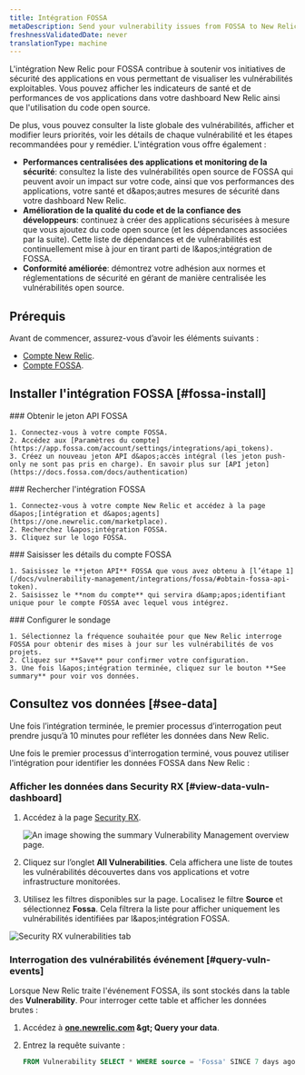 ```yaml
---
title: Intégration FOSSA
metaDescription: Send your vulnerability issues from FOSSA to New Relic.
freshnessValidatedDate: never
translationType: machine
---
```


L&apos;intégration New Relic pour FOSSA contribue à soutenir vos initiatives de sécurité des applications en vous permettant de visualiser les vulnérabilités exploitables. Vous pouvez afficher les indicateurs de santé et de performances de vos applications dans votre dashboard New Relic ainsi que l&apos;utilisation du code open source.

De plus, vous pouvez consulter la liste globale des vulnérabilités, afficher et modifier leurs priorités, voir les détails de chaque vulnérabilité et les étapes recommandées pour y remédier. L&apos;intégration vous offre également :

* **Performances centralisées des applications et monitoring de la sécurité**: consultez la liste des vulnérabilités open source de FOSSA qui peuvent avoir un impact sur votre code, ainsi que vos performances des applications, votre santé et d&amp;apos;autres mesures de sécurité dans votre dashboard New Relic.
* **Amélioration de la qualité du code et de la confiance des développeurs**: continuez à créer des applications sécurisées à mesure que vous ajoutez du code open source (et les dépendances associées par la suite). Cette liste de dépendances et de vulnérabilités est continuellement mise à jour en tirant parti de l&amp;apos;intégration de FOSSA.
* **Conformité améliorée**: démontrez votre adhésion aux normes et réglementations de sécurité en gérant de manière centralisée les vulnérabilités open source.

## Prérequis

Avant de commencer, assurez-vous d’avoir les éléments suivants :

* [Compte New Relic](http://newrelic.com/signup).
* [Compte FOSSA](https://app.fossa.com/auth/register).

## Installer l&apos;intégration FOSSA [#fossa-install]

<Steps>
  <Step>
    ### Obtenir le jeton API FOSSA

    1. Connectez-vous à votre compte FOSSA.
    2. Accédez aux [Paramètres du compte](https://app.fossa.com/account/settings/integrations/api_tokens).
    3. Créez un nouveau jeton API d&apos;accès intégral (les jeton push-only ne sont pas pris en charge). En savoir plus sur [API jeton](https://docs.fossa.com/docs/authentication)
  </Step>

  <Step>
    ### Rechercher l&apos;intégration FOSSA

    1. Connectez-vous à votre compte New Relic et accédez à la page d&apos;[intégration et d&apos;agents](https://one.newrelic.com/marketplace).
    2. Recherchez l&apos;intégration FOSSA.
    3. Cliquez sur le logo FOSSA.
  </Step>

  <Step>
    ### Saisisser les détails du compte FOSSA

    1. Saisissez le **jeton API** FOSSA que vous avez obtenu à [l’étape 1](/docs/vulnerability-management/integrations/fossa/#obtain-fossa-api-token).
    2. Saisissez le **nom du compte** qui servira d&amp;apos;identifiant unique pour le compte FOSSA avec lequel vous intégrez.
  </Step>

  <Step>
    ### Configurer le sondage

    1. Sélectionnez la fréquence souhaitée pour que New Relic interroge FOSSA pour obtenir des mises à jour sur les vulnérabilités de vos projets.
    2. Cliquez sur **Save** pour confirmer votre configuration.
    3. Une fois l&apos;intégration terminée, cliquez sur le bouton **See summary** pour voir vos données.
  </Step>
</Steps>

## Consultez vos données [#see-data]

Une fois l’intégration terminée, le premier processus d’interrogation peut prendre jusqu’à 10 minutes pour refléter les données dans New Relic.

Une fois le premier processus d&apos;interrogation terminé, vous pouvez utiliser l&apos;intégration pour identifier les données FOSSA dans New Relic :

### Afficher les données dans Security RX [#view-data-vuln-dashboard]

1. Accédez à la page [Security RX](https://one.newrelic.com/vulnerability-management).

   <img title="Vulnerability Management overview" alt="An image showing the summary Vulnerability Management overview page." src="/images/security_screenshot-full_security-overview.webp" />

2. Cliquez sur l’onglet **All Vulnerabilities**. Cela affichera une liste de toutes les vulnérabilités découvertes dans vos applications et votre infrastructure monitorées.

3. Utilisez les filtres disponibles sur la page. Localisez le filtre **Source** et sélectionnez **Fossa**. Cela filtrera la liste pour afficher uniquement les vulnérabilités identifiées par l&amp;apos;intégration FOSSA.

<img title="Vulnerabilities tab" alt="Security RX vulnerabilities tab" src="/images/vm_screenshot-full_vuln-tab.webp" />

### Interrogation des vulnérabilités événement [#query-vuln-events]

Lorsque New Relic traite l&apos;événement FOSSA, ils sont stockés dans la table des **Vulnerability**. Pour interroger cette table et afficher les données brutes :

1. Accédez à **[one.newrelic.com](https://one.newrelic.com) &amp;gt; Query your data**.

2. Entrez la requête suivante :

   ```sql
   FROM Vulnerability SELECT * WHERE source = 'Fossa' SINCE 7 days ago
   ```